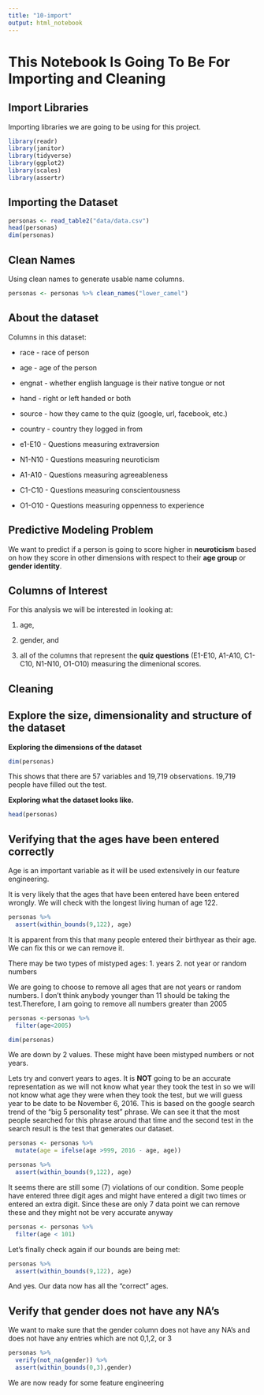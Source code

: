 ```yaml
---
title: "10-import"
output: html_notebook
---
```

# This Notebook Is Going To Be For Importing and Cleaning

## Import Libraries

Importing libraries we are going to be using for this project.

```r
library(readr)
library(janitor)
library(tidyverse)
library(ggplot2)
library(scales)
library(assertr)
```

## Importing the Dataset

```r
personas <- read_table2("data/data.csv")
head(personas)
dim(personas)
```
## Clean Names 
Using clean names to generate usable name columns.
```r
personas <- personas %>% clean_names("lower_camel")
```


## About the dataset

Columns in this dataset:

- race - race of person

- age - age of the person

- engnat - whether english language is their native tongue or not

- hand - right or left handed or both

- source - how they came to the quiz (google, url, facebook, etc.) 

- country - country they logged in from

- e1-E10 - Questions measuring extraversion

- N1-N10 - Questions measuring neuroticism
 
- A1-A10 - Questions measuring agreeableness

- C1-C10 - Questions measuring conscientousness

- O1-O10 - Questions measuring oppenness to experience

## Predictive Modeling Problem

We want to predict if a person is going to score higher in **neuroticism** based on how they score in other dimensions with respect to their **age group** or **gender identity**. 


## Columns of Interest
For this analysis we will be interested in looking at:

1. age,

2. gender, and 

3. all of the columns that represent the **quiz questions** (E1-E10, A1-A10, C1-C10, N1-N10, O1-O10) measuring the dimenional scores. 


## Cleaning 

## Explore the size, dimensionality and structure of the dataset

**Exploring the dimensions of the dataset**

```r
dim(personas)
```
This shows that there are 57 variables and 19,719 observations. 19,719 people have filled out the test.  


**Exploring what the dataset looks like.**
```r
head(personas)
```

## Verifying that the ages have been entered correctly
Age is an important variable as it will be used extensively in our feature engineering. 

It is very likely that the ages that have been entered have been entered wrongly. We will check with the longest living human of age 122. 
```r
personas %>% 
  assert(within_bounds(9,122), age)
```

It is apparent from this that many people entered their birthyear as their age. We can fix this or we can remove it.

There may be two types of mistyped ages:
1. years
2. not year or random numbers

We are going to choose to remove all ages that are not years or random numbers. I don't think anybody younger than 11 should be taking the test.Therefore, I am going to remove all numbers greater than 2005
```r
personas <-personas %>% 
  filter(age<2005)

dim(personas)
```

We are down by 2 values. These might have been mistyped numbers or not years. 

Lets try and convert years to ages. It is **NOT** going to be an accurate representation as we will not know what year they took the test in so we will not know what age they were when they took the test, but we will guess year to be date to be November 6, 2016. This is based on the google search trend of the "big 5 personality test" phrase. We can see it that the most people searched for this phrase around that time and the second test in the search result is the test that generates our dataset.

```r

personas <- personas %>% 
  mutate(age = ifelse(age >999, 2016 - age, age))
```

```r
personas %>% 
  assert(within_bounds(9,122), age)
```

It seems there are still some (7) violations of our condition. Some people have entered three digit ages and might have entered a digit two times or entered an extra digit. Since these are only 7 data point we can remove these and they might not be very accurate anyway

```r

personas <- personas %>% 
  filter(age < 101) 

```

Let's finally check again if our bounds are being met:
```r
personas %>% 
  assert(within_bounds(9,122), age)
```

And yes. Our data now has all the "correct" ages.

## Verify that gender does not have any NA's
We want to make sure that the gender column does not have any NA's and does not have any entries which are not 0,1,2, or 3

```r
personas %>% 
  verify(not_na(gender)) %>% 
  assert(within_bounds(0,3),gender)
```
We are now ready for some feature engineering